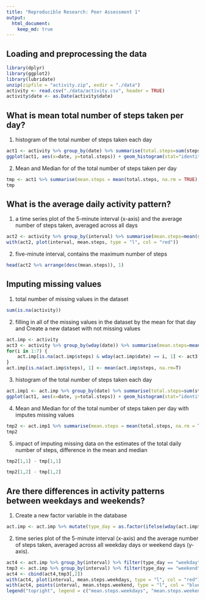 ```yaml
---
title: "Reproducible Research: Peer Assessment 1"
output: 
  html_document:
    keep_md: true
---
```



## Loading and preprocessing the data
```r
library(dplyr)
library(ggplot2)
library(lubridate)
unzip(zipfile = "activity.zip", exdir = "./data")
activity <- read.csv("./data/activity.csv", header = TRUE)
activity$date <- as.Date(activity$date)
```

## What is mean total number of steps taken per day?

1) histogram of the total number of steps taken each day
```r
act1 <- activity %>% group_by(date) %>% summarise(total.steps=sum(steps))
ggplot(act1, aes(x=date, y=total.steps)) + geom_histogram(stat="identity", fill="red")
```

2) Mean and Median for of the total number of steps taken per day
```r
tmp <- act1 %>% summarise(mean.steps = mean(total.steps, na.rm = TRUE), median.steps = median(total.steps, na.rm = TRUE))
tmp
```
## What is the average daily activity pattern?

1) a time series plot of the 5-minute interval (x-axis) and the average number of steps taken, averaged across all days
```r
act2 <- activity %>% group_by(interval) %>% summarise(mean.steps=mean(steps, na.rm=TRUE))
with(act2, plot(interval, mean.steps, type = "l", col = "red"))
```

2) five-minute interval, contains the maximum number of steps
```r
head(act2 %>% arrange(desc(mean.steps)), 1)
```
## Imputing missing values

1) total number of missing values in the dataset 
```r
sum(is.na(activity))
```

2) filling in all of the missing values in the dataset by the mean for that day and  Create a new dataset with not missing values
```r
act.imp <- activity
act3 <- activity %>% group_by(wday(date)) %>% summarise(mean.steps=mean(steps, na.rm=TRUE))
for(i in 1:7) {
    act.imp[is.na(act.imp$steps) & wday(act.imp$date) == i, 1] <- act3[i,2]
}
act.imp[is.na(act.imp$steps), 1] <- mean(act.imp$steps, na.rm=T)
```

3) histogram of the total number of steps taken each day
```r
act.imp1 <- act.imp %>% group_by(date) %>% summarise(total.steps=sum(steps, na.rm=TRUE))
ggplot(act1, aes(x=date, y=total.steps)) + geom_histogram(stat="identity", fill="blue")
```

4) Mean and Median for of the total number of steps taken per day with imputes missing values
```r
tmp2 <- act.imp1 %>% summarise(mean.steps = mean(total.steps, na.rm = TRUE), median.steps = median(total.steps, na.rm = TRUE))
tmp2
```

5) impact of imputing missing data on the estimates of the total daily number of steps,
difference in the mean and median
```r
tmp2[1,1] - tmp[1,1]
```
```r
tmp2[1,2] - tmp[1,2]
```

## Are there differences in activity patterns between weekdays and weekends?

1) Create a new factor variable in the database
```r
act.imp <- act.imp %>% mutate(type_day = as.factor(ifelse(wday(act.imp$date) %in% c(2,3,4,5,6),"weekday","weekend")))
```

2) time series plot of the 5-minute interval (x-axis) and the average number of steps taken, averaged across all weekday days or weekend days (y-axis).
```r
act4 <- act.imp %>% group_by(interval) %>% filter(type_day == "weekday") %>% summarise(mean.steps.weekdays=mean(steps, na.rm=TRUE))
tmp3 <- act.imp %>% group_by(interval) %>% filter(type_day == "weekend") %>% summarise(mean.steps.weekend=mean(steps, na.rm=TRUE))
act4 <- cbind(act4,tmp3[,2])
with(act4, plot(interval, mean.steps.weekdays, type = "l", col = "red"))
with(act4, points(interval, mean.steps.weekend, type = "l", col = "blue"))
legend("topright", legend = c("mean.steps.weekdays", "mean.steps.weekend"), col = c("red", "blue"), cex = 0.8, pch = "_")
```
